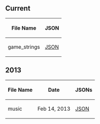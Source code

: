 ==Current==
{| class="wikitable sortable plainlinks"
! File Name
! JSON
|-
| game_strings || [http://cdn.clubpenguin.com/play/v2/client/map_triggers.json JSON]
|}

==2013==
{| class="wikitable sortable plainlinks"
! File Name
! Date
! JSONs
|-
| music || Feb 14, 2013 || [[Media:ClientMap_triggers-02142013.json|JSON]]
|}